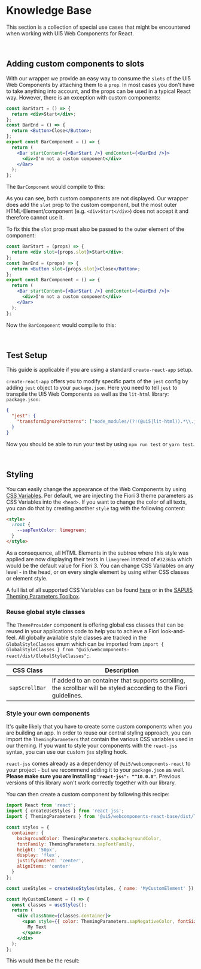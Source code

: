
<Meta title="Knowledge Base" />

# Knowledge Base

This section is a collection of special use cases that might be encountered when working with UI5 Web Components for React.

<TableOfContent />

<br />

## Adding custom components to slots

With our wrapper we provide an easy way to consume the `slots` of the UI5 Web Components by attaching them to a `prop`.
In most cases you don't have to take anything into account, and the props can be used in a typical React way. However, there is an exception with custom components:

```jsx
const BarStart = () => {
  return <div>Start</div>;
};
const BarEnd = () => {
  return <Button>Close</Button>;
};
export const BarComponent = () => {
  return (
    <Bar startContent={<BarStart />} endContent={<BarEnd />}>
      <div>I'm not a custom component</div>
    </Bar>
  );
};
```

The `BarComponent` would compile to this:

<FaultyBarComponent />

As you can see, both custom components are not displayed.
Our wrapper does add the `slot` prop to the custom component, but the most outer HTML-Element/component (e.g. `<div>Start</div>`) does not accept it and therefore cannot use it.

To fix this the `slot` prop must also be passed to the outer element of the component:

```jsx
const BarStart = (props) => {
  return <div slot={props.slot}>Start</div>;
};
const BarEnd = (props) => {
  return <Button slot={props.slot}>Close</Button>;
};
export const BarComponent = () => {
  return (
    <Bar startContent={<BarStart />} endContent={<BarEnd />}>
      <div>I'm not a custom component</div>
    </Bar>
  );
};
```

Now the `BarComponent` would compile to this:

<BarComponent />

<br />

## Test Setup

This guide is applicable if you are using a standard `create-react-app` setup.

`create-react-app` offers you to modify specific parts of the `jest` config by adding `jest` object to your `package.json`.
Here you need to tell `jest` to transpile the UI5 Web Components as well as the `lit-html` library:<br />
`package.json:`

```json
{
  "jest": {
    "transformIgnorePatterns": ["node_modules/(?!(@ui5|lit-html)).*\\.js$"]
  }
}
```

Now you should be able to run your test by using `npm run test` or `yarn test`.

<br />

## Styling

You can easily change the appearance of the Web Components by using [CSS Variables](https://www.w3schools.com/Css/css3_variables.asp).
Per default, we are injecting the Fiori 3 theme parameters as CSS Variables into the `<head>`.
If you want to change the color of all texts, you can do that by creating another `style` tag with the following content:

```html
<style>
  :root {
    --sapTextColor: limegreen;
  }
</style>
```

As a consequence, all HTML Elements in the subtree where this style was applied are now displaying their texts in `limegreen` instead of `#32363a` which would be the default value for Fiori 3.
You can change CSS Variables on any level - in the head, or on every single element by using either CSS classes or element style.

A full list of all supported CSS Variables can be found [here](https://github.com/SAP/ui5-webcomponents-react/blob/main/packages/base/src/styling/ThemingParameters.ts)
or in the [SAPUI5 Theming Parameters Toolbox](https://sapui5.hana.ondemand.com/test-resources/sap/m/demokit/theming/webapp/index.html).

### Reuse global style classes

The `ThemeProvider` component is offering global css classes that can be reused in your applications code to help you to achieve a Fiori look-and-feel.
All globally available style classes are tracked in the `GlobalStyleClasses` enum which can be imported from `import { GlobalStyleClasses } from "@ui5/webcomponents-react/dist/GlobalStyleClasses";`.

| CSS Class      | Description                                                                                                       |
| -------------- | ----------------------------------------------------------------------------------------------------------------- |
| `sapScrollBar` | If added to an container that supports scrolling, the scrollbar will be styled according to the Fiori guidelines. |

### Style your own components

It's quite likely that you have to create some custom components when you are building an app.
In order to reuse our central styling approach, you can import the `ThemingParameters` that contain the various CSS variables used in our theming.
If you want to style your components with the `react-jss` syntax, you can use our custom `jss` styling hook.

`react-jss` comes already as a dependency of `@ui5/webcomponents-react` to your project - but we recommend adding it to your `package.json` as well.
**Please make sure you are installing `"react-jss": "^10.0.0"`**. Previous versions of this library won't work correctly together with our library.

You can then create a custom component by following this recipe:

```jsx
import React from 'react';
import { createUseStyles } from 'react-jss';
import { ThemingParameters } from '@ui5/webcomponents-react-base/dist/ThemingParameters';

const styles = {
  container: {
    backgroundColor: ThemingParameters.sapBackgroundColor,
    fontFamily: ThemingParameters.sapFontFamily,
    height: '50px',
    display: 'flex',
    justifyContent: 'center',
    alignItems: 'center'
  }
};

const useStyles = createUseStyles(styles, { name: 'MyCustomElement' });

const MyCustomElement = () => {
  const classes = useStyles();
  return (
    <div className={classes.container}>
      <span style={{ color: ThemingParameters.sapNegativeColor, fontSize: ThemingParameters.sapFontLargeSize }}>
        My Text
      </span>
    </div>
  );
};
```

This would then be the result:

<ThemeProvider>
  <MyCustomElement />
</ThemeProvider>
